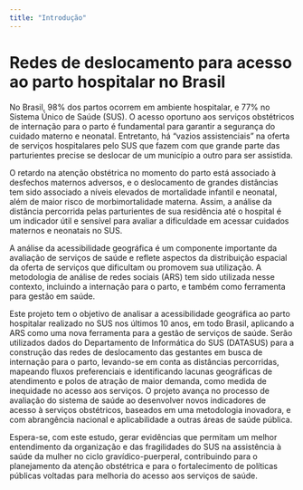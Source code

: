 ```yaml
---
title: "Introdução"
---
```


# Redes de deslocamento para acesso ao parto hospitalar no Brasil

No Brasil, 98% dos partos ocorrem em ambiente hospitalar, e 77% no Sistema Único de Saúde (SUS). O acesso oportuno aos serviços obstétricos de internação para o parto é fundamental para garantir a segurança do cuidado materno e neonatal. Entretanto, há “vazios assistenciais” na oferta de serviços hospitalares pelo SUS que fazem com que grande parte das parturientes precise se deslocar de um município a outro para ser assistida.

O retardo na atenção obstétrica no momento do parto está associado à desfechos maternos adversos, e o deslocamento de grandes distâncias tem sido associado a níveis elevados de mortalidade infantil e neonatal, além de maior risco de morbimortalidade materna. Assim, a análise da distância percorrida pelas parturientes de sua residência até o hospital é um indicador útil e sensível para avaliar a dificuldade em acessar cuidados maternos e neonatais no SUS.

A análise da acessibilidade geográfica é um componente importante da avaliação de serviços de saúde e reflete aspectos da distribuição espacial da oferta de serviços que dificultam ou promovem sua utilização. A metodologia de análise de redes sociais (ARS) tem sido utilizada nesse contexto, incluindo a internação para o parto, e também como ferramenta para gestão em saúde.

Este projeto tem o objetivo de analisar a acessibilidade geográfica ao parto hospitalar realizado no SUS nos últimos 10 anos, em todo Brasil, aplicando a ARS como uma nova ferramenta para a gestão de serviços de saúde. Serão utilizados dados do Departamento de Informática do SUS (DATASUS) para a construção das redes de deslocamento das gestantes em busca de internação para o parto, levando-se em conta as distâncias percorridas, mapeando fluxos preferenciais e identificando lacunas geográficas de atendimento e polos de atração de maior demanda, como medida de inequidade no acesso aos serviços. O projeto avança no processo de avaliação do sistema de saúde ao desenvolver novos indicadores de acesso à serviços obstétricos, baseados em uma metodologia inovadora, e com abrangência nacional e aplicabilidade a outras áreas de saúde pública.

Espera-se, com este estudo, gerar evidências que permitam um melhor entendimento da organização e das fragilidades do SUS na assistência à saúde da mulher no ciclo gravídico-puerperal, contribuindo para o planejamento da atenção obstétrica e para o fortalecimento de políticas públicas voltadas para melhoria do acesso aos serviços de saúde.